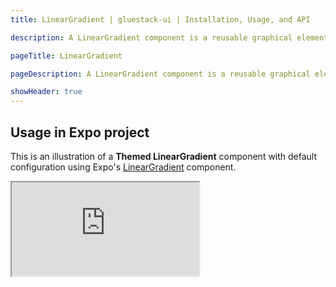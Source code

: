```yaml
---
title: LinearGradient | gluestack-ui | Installation, Usage, and API

description: A LinearGradient component is a reusable graphical element that helps create linear gradients as background or styling effects within UI elements. A linear gradient is a gradual transition between two or more colors, creating a smooth progression of color changes along a straight line.

pageTitle: LinearGradient

pageDescription: A LinearGradient component is a reusable graphical element that helps create linear gradients as background or styling effects within UI elements. A linear gradient is a gradual transition between two or more colors, creating a smooth progression of color changes along a straight line.

showHeader: true
---
```


<script async src="https://snack.expo.dev/embed.js"></script>

<Meta title="ui/Guides/Recipes/LinearGradient" />

## Usage in Expo project

This is an illustration of a **Themed LinearGradient** component with default configuration using Expo's [LinearGradient](https://docs.expo.dev/versions/latest/sdk/linear-gradient) component.

<iframe
  src="https://snack.expo.dev/embedded/@gluestack/gluestack-ui-linear-gradient?iframeId=mv6tjd6wte&preview=true&platform=web&theme=dark"
  style={{ width: '100%', height: '60vh', border: '0px' }}
/>

<br /><br />

### Import

To use this component in your project, include the following import statement in your file.

```jsx
import { LinearGradient } from '@gluestack-ui/themed';
```

### Anatomy

The structure provided below can help you identify and understand a LinearGradient component's various parts.

```jsx
export default () => <LinearGradient as={} />;
```

## Usage in React Native project

This is an illustration of a **Themed LinearGradient** component with default configuration using React-Native's [LinearGradient](https://www.npmjs.com/package/react-native-linear-gradient) component.

```jsx
import React from "react";
import { SafeAreaView } from "react-native";
import {
  GluestackUIProvider,
  LinearGradient,
} from "@gluestack-ui/themed";
import { config } from "@gluestack-ui/config";
import { LinearGradient as RNLinearGradient } from "react-native-linear-gradient";

export default function App() {
  return (
    <GluestackUIProvider config={config}>
      <Example />
    </GluestackUIProvider>
  );
}

const Example = () => {
  return (
    <SafeAreaView>
      <LinearGradient
        p="$16"
        colors={['$purple400', '$blue400', '$pink300']}
        borderRadius="$md"
        start={{ x: 0, y: 0 }}
        end={{ x: 1, y: 1 }}
        as={RNLinearGradient}
      >
      </LinearGradient>
    </SafeAreaView>
  );
};
```